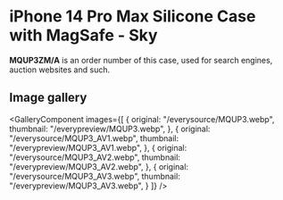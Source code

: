 
# iPhone 14 Pro Max Silicone Case with MagSafe - Sky

<Callout type='info' emoji='👉🏻'>**MQUP3ZM/A** is an order number of this case, used for search engines, auction websites and such.</Callout>

## Image gallery

<GalleryComponent
    images={[
      {
        original: "/everysource/MQUP3.webp",
        thumbnail: "/everypreview/MQUP3.webp",
      },
      {
        original: "/everysource/MQUP3_AV1.webp",
        thumbnail: "/everypreview/MQUP3_AV1.webp",
      },
      {
        original: "/everysource/MQUP3_AV2.webp",
        thumbnail: "/everypreview/MQUP3_AV2.webp",
      },
      {
        original: "/everysource/MQUP3_AV3.webp",
        thumbnail: "/everypreview/MQUP3_AV3.webp",
      }
    ]}
  />
